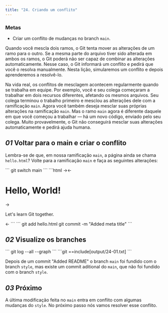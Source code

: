 ```yaml
---
title: "24. Criando um conflito"
---
```


### Metas

- Criar um conflito de mudanças no branch `main`.

Quando você mescla dois ramos, o Git tenta mover as alterações de um ramo para o outro. Se a mesma parte do arquivo tiver sido alterada em ambos os ramos, o Git poderá não ser capaz de combinar as alterações automaticamente. Nesse caso, o Git informará um conflito e pedirá que você o resolva manualmente. Nesta lição, simularemos um conflito e depois aprenderemos a resolvê-lo.

Na vida real, os conflitos de mesclagem acontecem regularmente quando se trabalha em equipe. Por exemplo, você e seu colega começaram a trabalhar em dois recursos diferentes, afetando os mesmos arquivos. Seu colega terminou o trabalho primeiro e mesclou as alterações dele com a ramificação `main`. Agora você também deseja mesclar suas próprias alterações na ramificação `main`. Mas o ramo `main` agora é diferente daquele em que você começou a trabalhar — há um novo código, enviado pelo seu colega. Muito provavelmente, o Git não conseguirá mesclar suas alterações automaticamente e pedirá ajuda humana.

## _01_ Voltar para o main e criar o conflito

Lembra-se de que, em nossa ramificação `main`, a página ainda se chama `hello.html`? Volte para a ramificação `main` e faça as seguintes alterações:

<Run no_title={true}>
```
git switch main
```
</Run>

<File file="hello.html">
```html
<!-- Author: Alexander Shvets (alex@githowto.com) -->
<html>
  <head>
    →<title>Hello World Page</title>←
  </head>
  <body>
    <h1>Hello, World!</h1>
    →<p>Let's learn Git together.</p>←
  </body>
</html>
```
</File>

<Run>
```
git add hello.html
git commit -m "Added meta title"
```
</Run>

## _02_ Visualize os branches

<Run>
```
git log --all --graph
```
</Run>

<Output>
```git
==include[output/24-01.txt]
```
</Output>

Depois de um commit "Added README" o branch `main` foi fundido com o branch `style`, mas existe um commit aditional do `main`, que não foi fundido com o branch `style`.

## _03_ Próximo

A última modificação feita no `main` entra em conflito com algumas mudanças do `style`. No próximo passo nós vamos resolver esse conflito.
